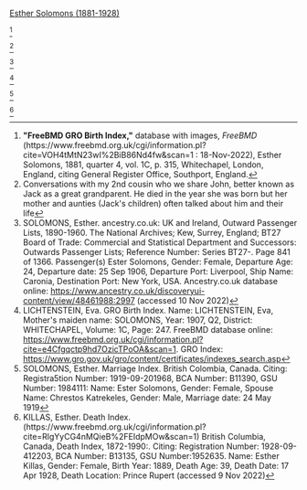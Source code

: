 [[Solomons-287|Esther Solomons (1881-1928)]]

<ref>
'''"FreeBMD GRO Birth Index,"''' database with images, ''FreeBMD'' (https://www.freebmd.org.uk/cgi/information.pl?cite=VOH4tMtN23wI%2BiB86Nd4fw&scan=1 : 18-Nov-2022),
Esther Solomons, 1881, quarter 4, vol. 1C, p. 315, Whitechapel, London, England,
citing General Register Office, Southport, England.
</ref>


<ref name="Convo CS">
Conversations with my 2nd cousin who we share John, better known as Jack as a great grandparent. He died in the year she was born but her mother and aunties (Jack's children) often talked about him and their life
</ref>

<ref name="19060925 LIV-NY OUT">
SOLOMONS, Esther. ancestry.co.uk: UK and Ireland, Outward Passenger Lists, 1890-1960. 
The National Archives; Kew, Surrey, England; BT27 Board of Trade: Commercial and Statistical Department and Successors: Outwards Passenger Lists; Reference Number:
Series BT27-. Page 841 of 1366. Passenger(s) Ester Solomons, Gender: Female, Departure Age: 24, Departure date: 25 Sep 1906, Departure Port: Liverpool, Ship Name: Caronia, Destination Port: New York, USA.  Ancestry.co.uk database online: https://www.ancestry.co.uk/discoveryui-content/view/48461988:2997 (accessed 10 Nov 2022)
</ref>

<ref name="Birth Certificate EL">
LICHTENSTEIN, Eva. GRO Birth Index. Name: LICHTENSTEIN, Eva, Mother's maiden name: SOLOMONS, Year: 1907, Q2, District: WHITECHAPEL, Volume:  1C, Page:  247. 
FreeBMD database online: https://www.freebmd.org.uk/cgi/information.pl?cite=e4Cfgqctp9hd7OzicTPoOA&scan=1.  
GRO Index: https://www.gro.gov.uk/gro/content/certificates/indexes_search.asp
</ref>

<ref name="Marriage Certificate">
SOLOMONS, Esther. Marriage Index. British Colombia, Canada. Citing: Registra5tion Number: 1919-09-201968, BCA Number: B11390, GSU Number: 1984111:
Name: Ester Solomons, Gender: Female, Spouse Name: Chrestos Katrekeles, Gender: Male, Marriage date: 24 May 1919
</ref>

<ref name="death certificate">
KILLAS, Esther. Death Index. (https://www.freebmd.org.uk/cgi/information.pl?cite=RlgYyCG4nMQieB%2FEIdpMOw&scan=1) British Columbia, Canada, Death Index, 1872-1990:. 
Citing: Registration Number: 1928-09-412203, BCA Number: B13135, GSU Number:1952635. 
Name: Esther Killas, Gender: Female, Birth Year: 1889, Death Age: 39, Death Date: 17 Apr 1928, Death Location: Prince Rupert (accessed 9 Nov 2022)
</ref>